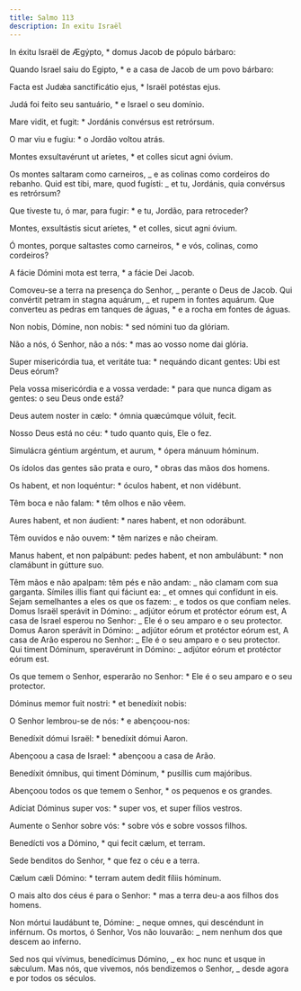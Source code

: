 ```yaml
---
title: Salmo 113
description: In exitu Israël
---
```


<div class="side-by-side not-content">

In éxitu Israël de Ægýpto, \* domus Jacob de pópulo bárbaro:

Quando Israel saiu do Egipto, \* e a casa de Jacob de um povo bárbaro:

Facta est Judǽa sanctificátio ejus, \* Israël potéstas ejus.

Judá foi feito seu santuário, \* e Israel o seu domínio.

Mare vidit, et fugit: \* Jordánis convérsus est retrórsum.

O mar viu e fugiu: \* o Jordão voltou atrás.

Montes exsultavérunt ut aríetes, \* et colles sicut agni óvium.

Os montes saltaram como carneiros, _ e as colinas como cordeiros do rebanho. Quid est tibi, mare, quod fugísti: _ et tu, Jordánis, quia convérsus es retrórsum?

Que tiveste tu, ó mar, para fugir: \* e tu, Jordão, para retroceder?

Montes, exsultástis sicut aríetes, \* et colles, sicut agni óvium.

Ó montes, porque saltastes como carneiros, \* e vós, colinas, como cordeiros?

A fácie Dómini mota est terra, \* a fácie Dei Jacob.

Comoveu-se a terra na presença do Senhor, _ perante o Deus de Jacob. Qui convértit petram in stagna aquárum, _ et rupem in fontes aquárum. Que converteu as pedras em tanques de águas, \* e a rocha em fontes de águas.

Non nobis, Dómine, non nobis: \* sed nómini tuo da glóriam.

Não a nós, ó Senhor, não a nós: \* mas ao vosso nome dai glória.

Super misericórdia tua, et veritáte tua: \* nequándo dicant gentes: Ubi est Deus eórum?

Pela vossa misericórdia e a vossa verdade: \* para que nunca digam as gentes: o seu Deus onde está?

Deus autem noster in cælo: \* ómnia quæcúmque vóluit, fecit.

Nosso Deus está no céu: \* tudo quanto quis, Ele o fez.

Simulácra géntium argéntum, et aurum, \* ópera mánuum hóminum.

Os ídolos das gentes são prata e ouro, \* obras das mãos dos homens.

Os habent, et non loquéntur: \* óculos habent, et non vidébunt.

Têm boca e não falam: \* têm olhos e não vêem.

Aures habent, et non áudient: \* nares habent, et non odorábunt.

Têm ouvidos e não ouvem: \* têm narizes e não cheiram.

Manus habent, et non palpábunt: pedes habent, et non ambulábunt: \* non clamábunt in gútture suo.

Têm mãos e não apalpam: têm pés e não andam: _ não clamam com sua garganta. Símiles illis fiant qui fáciunt ea: _ et omnes qui confídunt in eis. Sejam semelhantes a eles os que os fazem: _ e todos os que confiam neles. Domus Israël sperávit in Dómino: _ adjútor eórum et protéctor eórum est, A casa de Israel esperou no Senhor: _ Ele é o seu amparo e o seu protector. Domus Aaron sperávit in Dómino: _ adjútor eórum et protéctor eórum est, A casa de Arão esperou no Senhor: _ Ele é o seu amparo e o seu protector. Qui timent Dóminum, speravérunt in Dómino: _ adjútor eórum et protéctor eórum est.

Os que temem o Senhor, esperarão no Senhor: \* Ele é o seu amparo e o seu protector.

Dóminus memor fuit nostri: \* et benedíxit nobis:

O Senhor lembrou-se de nós: \* e abençoou-nos:

Benedíxit dómui Israël: \* benedíxit dómui Aaron.

Abençoou a casa de Israel: \* abençoou a casa de Arão.

Benedíxit ómnibus, qui timent Dóminum, \* pusíllis cum majóribus.

Abençoou todos os que temem o Senhor, \* os pequenos e os grandes.

Adíciat Dóminus super vos: \* super vos, et super fílios vestros.

Aumente o Senhor sobre vós: \* sobre vós e sobre vossos filhos.

Benedícti vos a Dómino, \* qui fecit cælum, et terram.

Sede benditos do Senhor, \* que fez o céu e a terra.

Cælum cæli Dómino: \* terram autem dedit fíliis hóminum.

O mais alto dos céus é para o Senhor: \* mas a terra deu-a aos filhos dos homens.

Non mórtui laudábunt te, Dómine: _ neque omnes, qui descéndunt in inférnum. Os mortos, ó Senhor, Vos não louvarão: _ nem nenhum dos que descem ao inferno.

Sed nos qui vívimus, benedícimus Dómino, _ ex hoc nunc et usque in sǽculum. Mas nós, que vivemos, nós bendizemos o Senhor, _ desde agora e por todos os séculos.

</div>
